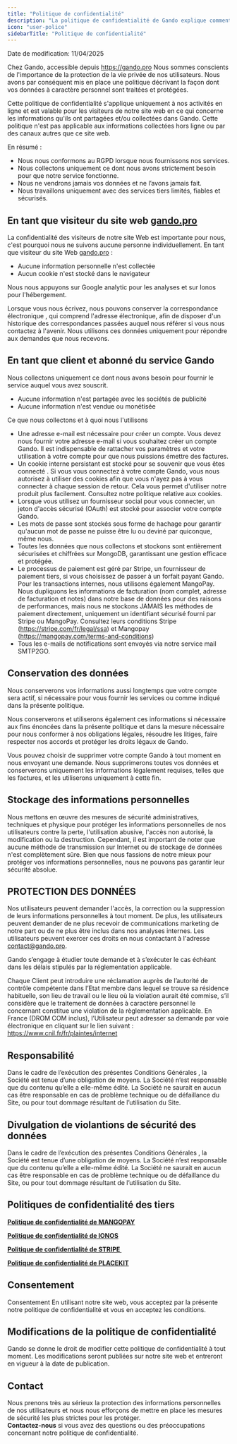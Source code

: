 ```yaml
---
title: "Politique de confidentialité"
description: "La politique de confidentialité de Gando explique comment nous collectons, utilisons, stockons et protégeons vos données personnelles lorsque vous utilisez notre plateforme."
icon: "user-police"
sidebarTitle: "Politique de confidentialité"
---
```


<Note>
  Date de modification: 11/04/2025
</Note>

Chez Gando, accessible depuis https://gando.pro Nous sommes conscients de l'importance de la protection de la vie privée de nos utilisateurs. Nous avons par conséquent mis en place une politique décrivant la façon dont vos données à caractère personnel sont traitées et protégées.  

Cette politique de confidentialité s'applique uniquement à nos activités en ligne et est valable pour les visiteurs de notre site web en ce qui concerne les informations qu'ils ont partagées et/ou collectées dans Gando. Cette politique n'est pas applicable aux informations collectées hors ligne ou par des canaux autres que ce site web.

En résumé :

- Nous nous conformons au RGPD lorsque nous fournissons nos services.
- Nous collectons uniquement ce dont nous avons strictement besoin pour que notre service fonctionne.
- Nous ne vendrons jamais vos données et ne l’avons jamais fait.
- Nous travaillons uniquement avec des services tiers limités, fiables et sécurisés.

## En tant que visiteur du site web [gando.pro](http://gando.pro)

La confidentialité des visiteurs de notre site Web est importante pour nous, c'est pourquoi nous ne suivons aucune personne individuellement. En tant que visiteur du site Web [gando.pro](http://gando.pro) :

- Aucune information personnelle n'est collectée
- Aucun cookie n'est stocké dans le navigateur

Nous nous appuyons sur Google analytic pour les analyses et sur Ionos pour l'hébergement.

Lorsque vous nous écrivez, nous pouvons conserver la correspondance électronique , qui comprend l'adresse électronique, afin de disposer d'un historique des correspondances passées auquel nous référer si vous nous contactez à l'avenir. Nous utilisons ces données uniquement pour répondre aux demandes que nous recevons.

## En tant que client et abonné du service Gando

Nous collectons uniquement ce dont nous avons besoin pour fournir le service auquel vous avez souscrit.

- Aucune information n'est partagée avec les sociétés de publicité
- Aucune information n'est vendue ou monétisée

Ce que nous collectons et à quoi nous l'utilisons

- Une adresse e-mail est nécessaire pour créer un compte. Vous devez nous fournir votre adresse e-mail si vous souhaitez créer un compte Gando. Il est indispensable de rattacher vos paramètres et votre utilisation à votre compte pour que nous puissions émettre des factures.
- Un cookie interne persistant est stocké pour se souvenir que vous êtes connecté . Si vous vous connectez à votre compte Gando, vous nous autorisez à utiliser des cookies afin que vous n'ayez pas à vous connecter à chaque session de retour. Cela vous permet d'utiliser notre produit plus facilement. Consultez notre politique relative aux cookies.
- Lorsque vous utilisez un fournisseur social pour vous connecter, un jeton d'accès sécurisé (OAuth) est stocké pour associer votre compte Gando.
- Les mots de passe sont stockés sous forme de hachage pour garantir qu'aucun mot de passe ne puisse être lu ou deviné par quiconque, même nous.
- Toutes les données que nous collectons et stockons sont entièrement sécurisées et chiffrées sur MongoDB, garantissant une gestion efficace et protégée.
- Le processus de paiement est géré par Stripe, un fournisseur de paiement tiers, si vous choisissez de passer à un forfait payant Gando. Pour les transactions internes, nous utilisons également MangoPay. Nous dupliquons les informations de facturation (nom complet, adresse de facturation et notes) dans notre base de données pour des raisons de performances, mais nous ne stockons JAMAIS les méthodes de paiement directement, uniquement un identifiant sécurisé fourni par Stripe ou MangoPay. Consultez leurs conditions Stripe (https://stripe.com/fr/legal/ssa) et Mangopay (https://mangopay.com/terms-and-conditions)
- Tous les e-mails de notifications sont envoyés via notre service mail SMTP2GO.

## Conservation des données

Nous conserverons vos informations aussi longtemps que votre compte sera actif, si nécessaire pour vous fournir les services ou comme indiqué dans la présente politique.

Nous conserverons et utiliserons également ces informations si nécessaire aux fins énoncées dans la présente politique et dans la mesure nécessaire pour nous conformer à nos obligations légales, résoudre les litiges, faire respecter nos accords et protéger les droits légaux de Gando.

Vous pouvez choisir de supprimer votre compte Gando à tout moment en nous envoyant une demande. Nous supprimerons toutes vos données et conserverons uniquement les informations légalement requises, telles que les factures, et les utiliserons uniquement à cette fin.

## Stockage des informations personnelles

Nous mettons en œuvre des mesures de sécurité administratives, techniques et physique pour protéger les informations personnelles de nos utilisateurs contre la perte, l'utilisation abusive, l'accès non autorisé, la modification ou la destruction. Cependant, il est important de noter que aucune méthode de transmission sur Internet ou de stockage de données n'est complètement sûre. Bien que nous fassions de notre mieux pour protéger vos informations personnelles, nous ne pouvons pas garantir leur sécurité absolue.

## PROTECTION DES DONNÉES

Nos utilisateurs peuvent demander l'accès, la correction ou la suppression de leurs informations personnelles à tout moment. De plus, les utilisateurs peuvent demander de ne plus recevoir de communications marketing de notre part ou de ne plus être inclus dans nos analyses internes. Les utilisateurs peuvent exercer ces droits en nous contactant à l'adresse [contact@gando.pro](mailto:contact@gando.pro).

Gando s’engage à étudier toute demande et à s’exécuter le cas échéant dans les délais stipulés par la réglementation applicable.

Chaque Client peut introduire une réclamation auprès de l’autorité de contrôle compétente dans l’Etat membre dans lequel se trouve sa résidence habituelle, son lieu de travail ou le lieu où la violation aurait été commise, s’il considère que le traitement de données à caractère personnel le concernant constitue une violation de la règlementation applicable. En France (DROM COM inclus), l’Utilisateur peut adresser sa demande par voie électronique en cliquant sur le lien suivant : https://www.cnil.fr/fr/plaintes/internet

## Responsabilité

Dans le cadre de l’exécution des présentes Conditions Générales , la Société est tenue d’une obligation de moyens. La Société n’est responsable que du contenu qu’elle a elle-même édité. La Société ne saurait en aucun cas être responsable en cas de problème technique ou de défaillance du Site, ou pour tout dommage résultant de l’utilisation du Site.

## Divulgation de violantions de sécurité des données

Dans le cadre de l’exécution des présentes Conditions Générales , la Société est tenue d’une obligation de moyens. La Société n’est responsable que du contenu qu’elle a elle-même édité. La Société ne saurait en aucun cas être responsable en cas de problème technique ou de défaillance du Site, ou pour tout dommage résultant de l’utilisation du Site.

## Politiques de confidentialité des tiers

[**Politique de confidentialité de MANGOPAY**](https://mangopay.com/privacy-statement)

[**Politique de confidentialité de IONOS**](https://www.ionos.fr/terms-gtc/clause-de-confidentialite/)

[**Politique de confidentialité de STRIPE **](https://stripe.com/fr/privacy)

[**Politique de confidentialité de PLACEKIT**](https://placekit.io/terms/privacy)

## Consentement

Consentement En utilisant notre site web, vous acceptez par la présente notre politique de confidentialité et vous en acceptez les conditions.

## Modifications de la politique de confidentialité

Gando se donne le droit de modifier cette politique de confidentialité à tout moment. Les modifications seront publiées sur notre site web et entreront en vigueur à la date de publication.

## Contact

Nous prenons très au sérieux la protection des informations personnelles de nos utilisateurs et nous nous efforçons de mettre en place les mesures de sécurité les plus strictes pour les protéger.\
**Contactez-nous** si vous avez des questions ou des préoccupations concernant notre politique de confidentialité.